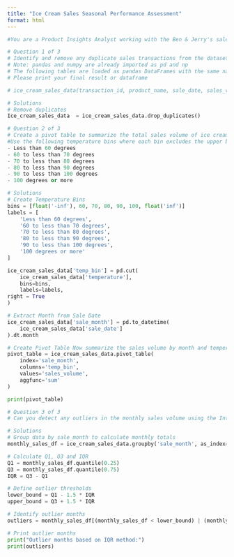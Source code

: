 ```yaml
---
title: "Ice Cream Sales Seasonal Performance Assessment"
format: html
---
```

```python
#You are a Product Insights Analyst working with the Ben & Jerry's sales strategy team to investigate seasonal sales patterns through comprehensive data analysis. The team wants to understand how temperature variations and uniQue transaction characteristics impact ice cream sales volume. Your goal is to perform detailed data cleaning and exploratory analysis to uncover meaningful insights about seasonal sales performance.

# Question 1 of 3
# Identify and remove any duplicate sales transactions from the dataset to ensure accurate analysis of seasonal patterns.
# Note: pandas and numpy are already imported as pd and np
# The following tables are loaded as pandas DataFrames with the same names: ice_cream_sales_data
# Please print your final result or dataframe

# ice_cream_sales_data(transaction_id, product_name, sale_date, sales_volume, temperature)

# Solutions
# Remove duplicates
Ice_cream_sales_data  = ice_cream_sales_data.drop_duplicates()
```
```python

# Question 2 of 3
# Create a pivot table to summarize the total sales volume of ice cream products by month and temperature range.
#Use the following temperature bins where each bin excludes the upper bound but includes the lower bound:
- Less than 60 degrees
- 60 to less than 70 degrees
- 70 to less than 80 degrees
- 80 to less than 90 degrees
- 90 to less than 100 degrees
- 100 degrees or more

# Solutions
# Create Temperature Bins
bins = [float('-inf'), 60, 70, 80, 90, 100, float('inf')]
labels = [
    'Less than 60 degrees',
    '60 to less than 70 degrees',
    '70 to less than 80 degrees',
    '80 to less than 90 degrees',
    '90 to less than 100 degrees',
    '100 degrees or more'
]

ice_cream_sales_data['temp_bin'] = pd.cut(
    ice_cream_sales_data['temperature'],
    bins=bins,
    labels=labels,
right = True
)

# Extract Month from Sale Date
ice_cream_sales_data['sale_month'] = pd.to_datetime(
    ice_cream_sales_data['sale_date']
).dt.month

# Create Pivot Table Now summarize the sales volume by month and temperature bin
pivot_table = ice_cream_sales_data.pivot_table(
    index='sale_month',
    columns='temp_bin',
    values='sales_volume',
    aggfunc='sum'
)

print(pivot_table)

```

```python
# Question 3 of 3
# Can you detect any outliers in the monthly sales volume using the Inter Quartile Range (IQR) method? A month is considered an outlier if it falls below Q1 minus 1.5 times the IQR or above Q3 plus 1.5 times the IQR.

# Solutions
# Group data by sale_month to calculate monthly totals
monthly_sales_df = ice_cream_sales_data.groupby('sale_month', as_index=False)['sales_volume'].sum()

# Calculate Q1, Q3 and IQR
Q1 = monthly_sales_df.quantile(0.25)
Q3 = monthly_sales_df.quantile(0.75)
IQR = Q3 - Q1

# Define outlier thresholds
lower_bound = Q1 - 1.5 * IQR
upper_bound = Q3 + 1.5 * IQR

# Identify outlier months
outliers = monthly_sales_df[(monthly_sales_df < lower_bound) | (monthly_sales_df > upper_bound)]

# Print outlier months
print("Outlier months based on IQR method:")
print(outliers)
```
